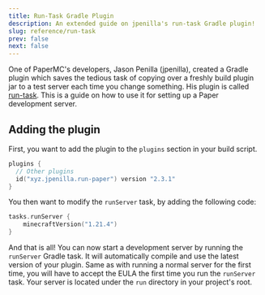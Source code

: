 ```yaml
---
title: Run-Task Gradle Plugin
description: An extended guide on jpenilla's run-task Gradle plugin!
slug: reference/run-task
prev: false
next: false
---
```


One of PaperMC's developers, Jason Penilla (jpenilla), created a Gradle plugin which saves the tedious task of copying over a freshly build plugin jar to a test server each time you change something. His plugin is called [run-task](https://github.com/jpenilla/run-task). This is a guide on how to use it for setting up a Paper development server.

## Adding the plugin
First, you want to add the plugin to the `plugins` section in your build script.
```kt title="build.gradle.kts"
plugins {
  // Other plugins
  id("xyz.jpenilla.run-paper") version "2.3.1"
}
```

You then want to modify the `runServer` task, by adding the following code:
```kt title="build.gradle.kts"
tasks.runServer {
    minecraftVersion("1.21.4")
}
```

And that is all! You can now start a development server by running the `runServer` Gradle task. It will automatically compile and use the latest version of your plugin.
Same as with running a normal server for the first time, you will have to accept the EULA the first time you run the `runServer` task. Your server is located under the `run` directory in your
project's root.
